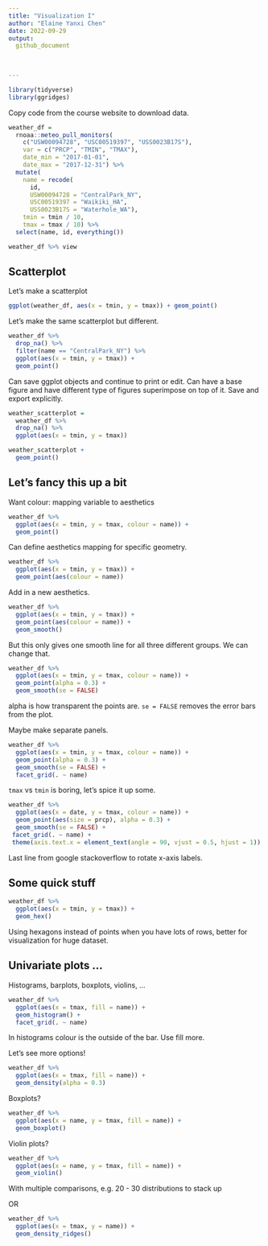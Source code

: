 ```yaml
---
title: "Visualization I"
author: "Elaine Yanxi Chen"
date: 2022-09-29
output: 
  github_document
    

    
---
```


```r
library(tidyverse)
library(ggridges)
```

Copy code from the course website to download data.

```r
weather_df = 
  rnoaa::meteo_pull_monitors(
    c("USW00094728", "USC00519397", "USS0023B17S"),
    var = c("PRCP", "TMIN", "TMAX"), 
    date_min = "2017-01-01",
    date_max = "2017-12-31") %>%
  mutate(
    name = recode(
      id, 
      USW00094728 = "CentralPark_NY", 
      USC00519397 = "Waikiki_HA",
      USS0023B17S = "Waterhole_WA"),
    tmin = tmin / 10,
    tmax = tmax / 10) %>%
  select(name, id, everything())

weather_df %>% view
```

## Scatterplot

Let's make a scatterplot

```r
ggplot(weather_df, aes(x = tmin, y = tmax)) + geom_point()
```

Let's make the same scatterplot but different.

```r
weather_df %>%
  drop_na() %>% 
  filter(name == "CentralPark_NY") %>% 
  ggplot(aes(x = tmin, y = tmax)) +
  geom_point()
```

Can save ggplot objects and continue to print or edit. Can have a base figure and have different type of figures superimpose on top of it. Save and export explicitly. 

```r
weather_scatterplot =
  weather_df %>%
  drop_na() %>% 
  ggplot(aes(x = tmin, y = tmax)) 

weather_scatterplot +
  geom_point()
```

## Let's fancy this up a bit

Want colour: mapping variable to aesthetics

```r
weather_df %>% 
  ggplot(aes(x = tmin, y = tmax, colour = name)) +
  geom_point()
```

Can define aesthetics mapping for specific geometry.

```r
weather_df %>% 
  ggplot(aes(x = tmin, y = tmax)) +
  geom_point(aes(colour = name))
```

Add in a new aesthetics.

```r
weather_df %>% 
  ggplot(aes(x = tmin, y = tmax)) +
  geom_point(aes(colour = name)) +
  geom_smooth()
```

But this only gives one smooth line for all three different groups. We can change that.

```r
weather_df %>% 
  ggplot(aes(x = tmin, y = tmax, colour = name)) +
  geom_point(alpha = 0.3) +
  geom_smooth(se = FALSE)
```

alpha is how transparent the points are.
`se = FALSE` removes the error bars from the plot.

Maybe make separate panels.

```r
weather_df %>% 
  ggplot(aes(x = tmin, y = tmax, colour = name)) +
  geom_point(alpha = 0.3) +
  geom_smooth(se = FALSE) +
  facet_grid(. ~ name)
```

`tmax` vs `tmin` is boring, let's spice it up some.

```r
weather_df %>% 
  ggplot(aes(x = date, y = tmax, colour = name)) + 
  geom_point(aes(size = prcp), alpha = 0.3) +
  geom_smooth(se = FALSE) +
 facet_grid(. ~ name) +
 theme(axis.text.x = element_text(angle = 90, vjust = 0.5, hjust = 1))
```

Last line from google stackoverflow to rotate x-axis labels. 

## Some quick stuff

```r
weather_df %>% 
  ggplot(aes(x = tmin, y = tmax)) +
  geom_hex()
```

Using hexagons instead of points when you have lots of rows, better for visualization for huge dataset. 


## Univariate plots ...

Histograms, barplots, boxplots, violins, ...

```r
weather_df %>% 
  ggplot(aes(x = tmax, fill = name)) +
  geom_histogram() +
  facet_grid(. ~ name)
```

In histograms colour is the outside of the bar. Use fill more. 

Let's see more options!

```r
weather_df %>% 
  ggplot(aes(x = tmax, fill = name)) +
  geom_density(alpha = 0.3)
```

Boxplots?

```r
weather_df %>% 
  ggplot(aes(x = name, y = tmax, fill = name)) +
  geom_boxplot()
```

Violin plots?

```r
weather_df %>% 
  ggplot(aes(x = name, y = tmax, fill = name)) +
  geom_violin()
```

With multiple comparisons, e.g. 20 - 30 distributions to stack up

OR

```r
weather_df %>% 
  ggplot(aes(x = tmax, y = name)) +
  geom_density_ridges()
```

